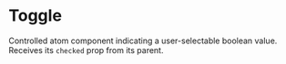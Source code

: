
<Meta title="Core|Atoms/Toggle" component={Toggle} decorators={[withKnobs]} />

# Toggle

<StoryStatus status="ready" />

Controlled atom component indicating a user-selectable boolean value.
Receives its `checked` prop from its parent.

<Preview>
  <Story name="Toggle">
    <Toggle
      checked={boolean('checked', false)}
      label="Toggle"
      onChange={action('Change')}
    />
  </Story>
</Preview>

<Props of={Toggle} />
